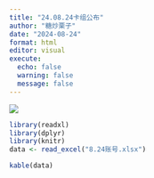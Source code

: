 ```yaml
---
title: "24.08.24卡组公布"
author: "糖炒栗子"
date: "2024-08-24"
format: html
editor: visual
execute:
  echo: false
  warning: false
  message: false
---
```


![](/Picture/Backgroud 3.jpeg)

```r
library(readxl)
library(dplyr)
library(knitr)
data <- read_excel("8.24账号.xlsx")
```

```r
kable(data)
```
